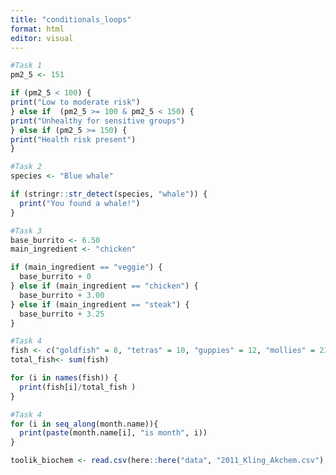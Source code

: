 ```yaml
---
title: "conditionals_loops"
format: html
editor: visual
---
```


```r
#Task 1
pm2_5 <- 151

if (pm2_5 < 100) {
print("Low to moderate risk")
} else if  (pm2_5 >= 100 & pm2_5 < 150) {
print("Unhealthy for sensitive groups")
} else if (pm2_5 >= 150) {
print("Health risk present")
}

```


```r
#Task 2
species <- "Blue whale"

if (stringr::str_detect(species, "whale")) {
  print("You found a whale!")
}

```

```r
#Task 3
base_burrito <- 6.50
main_ingredient <- "chicken"

if (main_ingredient == "veggie") {
  base_burrito + 0
} else if (main_ingredient == "chicken") {
  base_burrito + 3.00
} else if (main_ingredient == "steak") {
  base_burrito + 3.25
}

```

```r
#Task 4
fish <- c("goldfish" = 8, "tetras" = 10, "guppies" = 12, "mollies" = 23)
total_fish<- sum(fish)

for (i in names(fish)) {
  print(fish[i]/total_fish )
}
```

```r
#Task 4
for (i in seq_along(month.name)){
  print(paste(month.name[i], "is month", i))
}
```

```r
toolik_biochem <- read.csv(here::here("data", "2011_Kling_Akchem.csv"), na = c(".", "NA")) |> janitor::clean_names()
```


















